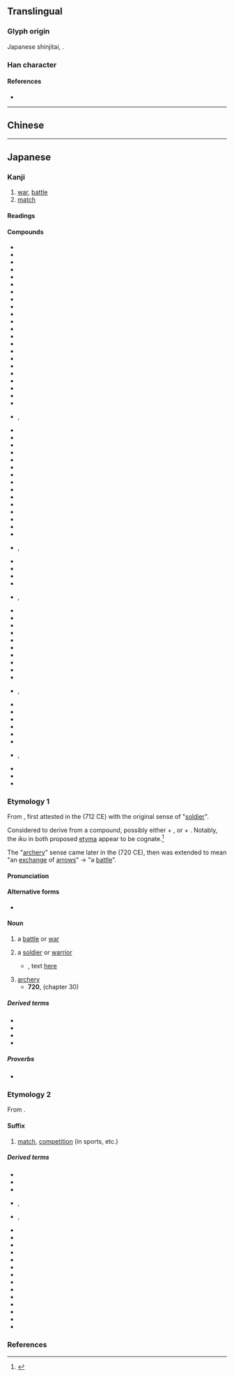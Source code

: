 {{also|戰|战}}
{{character info/new}}
==Translingual==
{{Han simplified forms|戰|戦|战}}

===Glyph origin===
Japanese shinjitai, {{Han simp|戰|f=單|t=単|nocap=1}}.

===Han character===
{{Han char|rn=62|rad=戈|as=09|sn=13|four=93450|canj=FJI|ids=⿰単戈}}

====References====
* {{Han ref|kx=0413.241|dkj=11631|dj=0756.230|hdz=21409.041|uh=6226}}

----

==Chinese==
{{zh-see|戰|v}}

----

==Japanese==
{{ja-kanji forms|戦|戰}}

===Kanji===
{{ja-kanji|grade=4|rs=戈08|kyu=戰}}

# [[war]], [[battle]]
# [[match]]

====Readings====
{{ja-readings
|goon=せん
|kanon=せん
|kun=いくさ-, たたか-い<たたか-ひ, たたか-う<たたか-ふ, おのの-き<をのの-き, おのの-く<をのの-く, そよ-ぎ, そよ-ぐ, そよ-がす, わなな-く
}}

====Compounds====
{{der-top|Compounds}}
* {{ja-r|戦意|せんい|[[fighting]] [[spirit]]}}
* {{ja-r|戦役|せんえき}}
* {{ja-r|戦禍|せんか|war [[damage]]}}
* {{ja-r|戦技|せんぎ}}
* {{ja-r|戦記|せんき|war [[chronicle]]}}
* {{ja-r|戦況|せんきょう|war [[situation]]}}
* {{ja-r|戦勲|せんくん}}
* {{ja-r|戦訓|せんくん}}
* {{ja-r|戦鼓|せんこ}}
* {{ja-r|戦功|せんこう}}
* {{ja-r|戦国|せんごく}}
* {{ja-r|戦債|せんさい}}
* {{ja-r|戦事|せんじ}}
* {{ja-r|戦士|せんし|[[soldier]]}}
* {{ja-r|戦車|せんしゃ|[[tank]]}}
* {{ja-r|戦術|せんじゅつ|[[tactic]], [[tactics]]}}
* {{ja-r|戦書|せんしょ}}
* {{ja-r|戦勝|せんしょう|[[victory]], [[triumph]]}}
* {{ja-r|戦場|せんじょう|[[battlefield]]}}
* {{ja-r|戦陣|せんじん}}
* {{ja-r|戦勢|せんせい}}
* {{ja-r|戦前|せんぜん|[[pre-war]]}}
* {{ja-r|戦戦|せんせん|rom=-}}, {{ja-r|戦々|せんせん}}
* {{ja-r|戦線|せんせん|[[frontline]]}}
* {{ja-r|戦争|せんそう|[[war]]}}
* {{ja-r|戦隊|せんたい|[[military]] [[squadron]]}}
* {{ja-r|戦闘|せんとう|[[battle]], [[combat]]}}
* {{ja-r|戦亡|せんぼう}}
* {{ja-r|戦法|せんぽう|[[tactic]]}}
* {{ja-r|戦袍|せんぽう}}
* {{ja-r|戦没|せんぼつ|death in war}}
* {{ja-r|戦友|せんゆう}}
* {{ja-r|戦慄|せんりつ|[[shudder]]}}
* {{ja-r|戦略|せんりゃく|[[strategy]]}}
* {{ja-r|一戦|いっせん}}
* {{ja-r|鏖戦|おうせん}}
* {{ja-r|外戦|がいせん}}
* {{ja-r|海戦|かいせん}}
* {{ja-r|火戦|かせん}}, {{ja-r|火兵%戦|かへい%せん}}
* {{ja-r|酣戦|かんせん}}
* {{ja-r|擬戦|ぎせん}}
* {{ja-r|騎戦|きせん}}
* {{ja-r|休戦|きゅうせん|[[truce]]}}
* {{ja-r|空戦|くうせん}}, {{ja-r|空中%戦|くうちゅう%せん|air battle}}
* {{ja-r|継戦|けいせん}}
* {{ja-r|故戦|こせん}}
* {{ja-r|作戦|さくせん|[[military]] [[operation]]}}
* {{ja-r|死戦|しせん}}
* {{ja-r|私戦|しせん}}
* {{ja-r|守戦|しゅせん}}
* {{ja-r|小戦|しょうせん}}
* {{ja-r|消耗%戦|しょうもう%せん}}
* {{ja-r|水戦|すいせん}}
* {{ja-r|正戦|せいせん}}
* {{ja-r|ゼロ戦|^ゼロせん}}, {{ja-r|零戦|^れいせん}}
* {{ja-r|前哨%戦|ぜんしょう%せん}}
* {{ja-r|地上%戦|ちじょう%-せん}}
* {{ja-r|長期%戦|ちょうき%-せん}}
* {{ja-r|内戦|ないせん}}
* {{ja-r|難戦|なんせん}}
* {{ja-r|搏戦|はくせん}}
* {{ja-r|白戦|はくせん}}, {{ja-r|白兵%戦|はくへい%せん}}
* {{ja-r|紛戦|ふんせん}}
* {{ja-r|防衛%戦|ぼうえい%-せん}}
* {{ja-r|立体%戦|りったい%-せん}}
{{der-bottom}}

===Etymology 1===
{{ja-kanjitab|いくさ|yomi=kun}}

From {{inh|ja|ojp|-|sort=いくさ}}, first attested in the ''{{w|Kojiki}}'' (712 CE) with the original sense of "[[soldier]]".

Considered to derive from a compound, possibly either {{m|ja|的|tr=''ancient ''ikupa'', modern rendering ''ikuha||[[target]]}} + {{m|ja|矢|tr=sa||[[arrow]]}}, or {{m|ja|いくう|いくふ|tr=''ancient ''ikupu'', modern rendering ''ikuu|to [[shoot]] (an arrow)}} + {{m|ja|矢|tr=sa||[[arrow]]}}.  Notably, the ''iku'' in both proposed [[etyma]] appear to be cognate.<ref name="KDJ">{{R:Kokugo Dai Jiten}}</ref>

The "[[archery]]" sense came later in the ''{{w|Nihon Shoki}}'' (720 CE), then was extended to mean "an [[exchange]] of [[arrow]]s" → "a [[battle]]".

====Pronunciation====
{{ja-pron|いくさ|yomi=kun|acc=3|acc2=0|acc_ref=DJR,SMK2,ZAJ|acc2_ref=DJR}}

====Alternative forms====
* {{m|ja|軍}}

====Noun====
{{ja-noun|いくさ|kyu=戰}}

# {{lb|ja|archaic|sort=いくさ}} a [[battle]] or [[war]]
#: {{synonyms|ja|合戦|tr=gassen|攻戦|tr2=kōsen|戦争|tr3=sensō|戦い|tr4=tatakai}}
# {{lb|ja|archaic|sort=いくさ}} a [[soldier]] or [[warrior]]
#* {{RQ:Manyoshu|6|972}}, text [http://jti.lib.virginia.edu/japanese/manyoshu/Man6Yos.html#972 here]
#*: {{ja-usex|m=千%萬 乃 '''軍''' 奈利 友 言擧 不為 取 而 可来 男 常 曽 念|m_kana=ち%よろづ の '''いくさ''' なり とも ことあげ せず とり て きぬべき をのこ と ぞ おもふ|千%万 の '''軍''' なり と も 言%挙げ せず 取りて 来ぬべき 男 と ぞ思ふ|ち%よろづ の '''いくさ''' なり と も こと%あげ せず とりて きぬべき をのこ と ぞ おもふ|rom=chiyorozu no '''ikusa''' nari to mo kotoage sezu torite kinu beki onoko to zo omou|sort=いくさ}}
#: {{synonyms|ja|軍勢|tr=gunzei|兵士|tr2=heishi|兵隊|tr3=heitai}}
# [[archery]]
#* '''720''', ''{{w|Nihon Shoki}}'' (chapter 30)
#*: {{ja-usex|m=[...]　築習'''射'''所。|m_kana=[...]　＊＊'''＊'''＊。|[...]　'''射''' 習ふ所 を 築かしむ。|[...]　'''いくさ''' ならふと を きづかしむ。|rom=...'''ikusa''' narau-to o kizukashimu.|...an '''archery''' range has been built.}}
#: {{synonyms|ja|弓術|tr=kyūjutsu|射|tr2=sha|射芸|tr3=shagei|射術|tr4=shajutsu}}

=====Derived terms=====
{{der-top}}
* {{ja-r|勝ち戦|かち いくさ}}
* {{ja-r|一 戦|ひと いくさ}}
* {{ja-r|負け 戦|まけ いくさ}}
* {{ja-r|私 戦|わたくし いくさ}}
{{der-bottom}}

=====Proverbs=====
* {{ja-r|戦 を 見て 矢 を 矧ぐ|いくさ を みて や を はぐ||pos=literally "watch a battle, fletch an arrow"}}

===Etymology 2===
From {{der|ja|ltc|sort=せん|-}} {{ltc-l|戰}}.

====Suffix====
{{ja-pos|せん|suffix|kyu=戰}}

# [[match]], [[competition]] (in sports, etc.)

=====Derived terms=====
{{der-top}}
* {{ja-r|オープン戦|オープン-せん}}
* {{ja-r|延長%戦|えんちょう%せん}}
* {{ja-r|局所%戦|きょくしょ%-せん}}
* {{ja-r|慶早%戦|^けい-^そう%-せん}}, {{ja-r|早慶%-戦|^そう-^けい%-せん|Waseda-Keiō match}}
* {{ja-r|劇戦|げきせん|rom=-}}, {{ja-r|激戦|げきせん}}
* {{ja-r|後半%戦|こうはん%-せん}}
* {{ja-r|交流%戦|こうりゅう%-せん}}
* {{ja-r|持久%戦|じきゅう%-せん}}
* {{ja-r|終盤%戦|しゅうばん%-せん|[[endgame]]}}
* {{ja-r|選挙%戦|せんきょ%-せん}}
* {{ja-r|前半%戦|ぜんはん%-せん}}
* {{ja-r|争奪%戦|そうだつ%せん}}
* {{ja-r|タイトル戦|タイトル-せん}}
* {{ja-r|打撃%戦|だげき%-せん}}
* {{ja-r|投手%戦|とうしゅ%-せん}}
* {{ja-r|貧打%戦|ひんだ%-せん}}
* {{ja-r|凡戦|ぼんせん}}
* {{ja-r|乱打%戦|らんだ%-せん|[[slugfest]]}}
* {{ja-r|リーグ戦|リーグ-せん}}
{{der-bottom}}

===References===
<references/>
